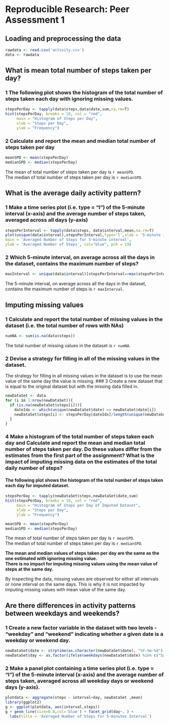 # Reproducible Research: Peer Assessment 1

## Loading and preprocessing the data

```r
rawdata <- read.csv('activity.csv')
data <- rawdata
```

## What is mean total number of steps taken per day?
### 1 The following plot shows the histogram of the total number of steps taken each day with ignoring missing values.

```r
stepsPerDay <- tapply(data$steps,data$date,sum,na.rm=T)
hist(stepsPerDay, breaks = 10, col = "red",
     main = "Histogram of Steps per Day",
     xlab = "Steps per Day",
     ylab = "Frequency")
```

### 2 Calculate and report the mean and median total number of steps taken per day
```r
meanSPD <- mean(stepsPerDay)
medianSPD <- median(stepsPerDay)
```

The mean of total number of steps taken per day is  `r meanSPD`.     
The median of total number of steps taken per day is  `r medianSPD`.

## What is the average daily activity pattern?
### 1 Make a time series plot (i.e. type = "l") of the 5-minute interval (x-axis) and the average number of steps taken, averaged across all days (y-axis)

```r
stepsPerInterval <- tapply(data$steps, data$interval,mean,na.rm=T)
plot(unique(data$interval),stepsPerInterval,type='l',xlab = '5-minute interval',
main = 'Averaged Number of Steps for 5-minute interval',
ylab = 'Averaged Number of Steps', col="blue", pch = 19)
```

### 2 Which 5-minute interval, on average across all the days in the dataset, contains the maximum number of steps?
```r
maxInterval <- unique(data$interval)[stepsPerInterval==max(stepsPerInterval)]
```
The 5-minute interval, on average across all the days in the dataset,     
contains the maximum number of steps is `r maxInterval`.

## Imputing missing values
### 1 Calculate and report the total number of missing values in the dataset (i.e. the total number of rows with NAs)
```r
numNA <- sum(is.na(data$steps))
```
The total number of missing values in the dataset is `r numNA`.

### 2 Devise a strategy for filling in all of the missing values in the dataset. 
The strategy for filling in all missing values in the dataset is to use the mean value of the same day the value is missing.
### 3 Create a new dataset that is equal to the original dataset but with the missing data filled in.
```r
newDataSet <- data
for (i in 1:nrow(newDataSet)){
  if (is.na(newDataSet$steps[i])){
    dateIdx <- which(unique(newDataSet$date) == newDataSet$date[i])
    newDataSet$steps[i] <- stepsPerDay[dateIdx]/length(unique(newDataSet$interval))
  }
}
```
### 4 Make a histogram of the total number of steps taken each day and Calculate and report the mean and median total number of steps taken per day. Do these values differ from the estimates from the first part of the assignment? What is the impact of imputing missing data on the estimates of the total daily number of steps?

#### The following plot shows the histogram of the total number of steps taken each day for imputed dataset.
```r
stepsPerDay <- tapply(newDataSet$steps,newDataSet$date,sum)
hist(stepsPerDay, breaks = 10, col = "red",
     main = "Histogram of Steps per Day of Imputed Dataset",
     xlab = "Steps per Day",
     ylab = "Frequency")
```


```r
meanSPD <- mean(stepsPerDay)
medianSPD <- median(stepsPerDay)
```

The mean of total number of steps taken per day is  `r meanSPD`.     
The median of total number of steps taken per day is  `r medianSPD`.    

**The mean and median values of steps taken per day are the same as the one estimated with ignoring missing value.     
There is no impact for imputing missing values using the mean value of steps at the same day.**    

By inspecting the data, missing values are observed for either all intervals or none interval on the same days.
This is why it is not impacted by imputing missing values with mean value of the same day.

## Are there differences in activity patterns between weekdays and weekends?

### 1 Create a new factor variable in the dataset with two levels - "weekday" and "weekend" indicating whether a given date is a weekday or weekend day.
```r
newDataSet$date <- strptime(as.character(newDataSet$date), "%Y-%m-%d")
newDataSet$day <- as.factor(ifelse(weekdays(newDataSet$date) %in% c("Saturday","Sunday"), "Weekend", "Weekday")) 
```

### 2 Make a panel plot containing a time series plot (i.e. type = "l") of the 5-minute interval (x-axis) and the average number of steps taken, averaged across all weekday days or weekend days (y-axis). 
```r
plotdata <- aggregate(steps ~ interval+day, newDataSet ,mean)
library(ggplot2)
g <- ggplot(plotdata, aes(interval,steps))
g + geom_line(size=0.8,col='blue') + facet_grid(day~. ) + 
  labs(title = 'Averaged Number of Steps for 5-minutes Interval')
```



